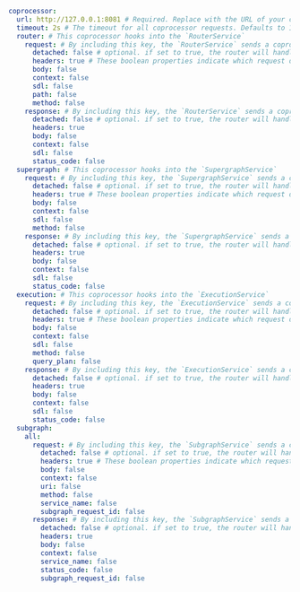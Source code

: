 ```yaml title="router.yaml"
coprocessor:
  url: http://127.0.0.1:8081 # Required. Replace with the URL of your coprocessor's HTTP endpoint.
  timeout: 2s # The timeout for all coprocessor requests. Defaults to 1 second (1s)
  router: # This coprocessor hooks into the `RouterService`
    request: # By including this key, the `RouterService` sends a coprocessor request whenever it first receives a client request.
      detached: false # optional. if set to true, the router will handle the request without waiting for the coprocessor to respond
      headers: true # These boolean properties indicate which request data to include in the coprocessor request. All are optional and false by default.
      body: false
      context: false
      sdl: false
      path: false
      method: false
    response: # By including this key, the `RouterService` sends a coprocessor request whenever it's about to send response data to a client (including incremental data via @defer).
      detached: false # optional. if set to true, the router will handle the response without waiting for the coprocessor to respond
      headers: true
      body: false
      context: false
      sdl: false
      status_code: false
  supergraph: # This coprocessor hooks into the `SupergraphService`
    request: # By including this key, the `SupergraphService` sends a coprocessor request whenever it first receives a client request.
      detached: false # optional. if set to true, the router will handle the request without waiting for the coprocessor to respond
      headers: true # These boolean properties indicate which request data to include in the coprocessor request. All are optional and false by default.
      body: false
      context: false
      sdl: false
      method: false
    response: # By including this key, the `SupergraphService` sends a coprocessor request whenever it's about to send response data to a client (including incremental data via @defer).
      detached: false # optional. if set to true, the router will handle the response without waiting for the coprocessor to respond
      headers: true
      body: false
      context: false
      sdl: false
      status_code: false
  execution: # This coprocessor hooks into the `ExecutionService`
    request: # By including this key, the `ExecutionService` sends a coprocessor request whenever it first receives a client request.
      detached: false # optional. if set to true, the router will handle the request without waiting for the coprocessor to respond
      headers: true # These boolean properties indicate which request data to include in the coprocessor request. All are optional and false by default.
      body: false
      context: false
      sdl: false
      method: false
      query_plan: false
    response: # By including this key, the `ExecutionService` sends a coprocessor request whenever it's about to send response data to a client (including incremental data via @defer).
      detached: false # optional. if set to true, the router will handle the response without waiting for the coprocessor to respond
      headers: true
      body: false
      context: false
      sdl: false
      status_code: false
  subgraph:
    all:
      request: # By including this key, the `SubgraphService` sends a coprocessor request whenever it is about to make a request to a subgraph.
        detached: false # optional. if set to true, the router will handle the request without waiting for the coprocessor to respond
        headers: true # These boolean properties indicate which request data to include in the coprocessor request. All are optional and false by default.
        body: false
        context: false
        uri: false
        method: false
        service_name: false
        subgraph_request_id: false
      response: # By including this key, the `SubgraphService` sends a coprocessor request whenever receives a subgraph response.
        detached: false # optional. if set to true, the router will handle the response without waiting for the coprocessor to respond
        headers: true
        body: false
        context: false
        service_name: false
        status_code: false
        subgraph_request_id: false
```
